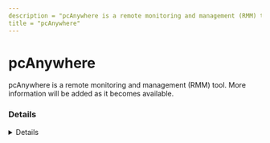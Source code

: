 ```yaml
---
description = "pcAnywhere is a remote monitoring and management (RMM) tool. More information will be added as it becomes available."
title = "pcAnywhere"
---
```




# pcAnywhere

pcAnywhere is a remote monitoring and management (RMM) tool. More information will be added as it becomes available.

### Details
<Details author={""}
         category={""}
         created={""}
         website={""}
         lastModified={"2-9-2024"}
         privileges={""}
         free={ false }
         verification={ false }
/>

#### Installation Paths
<Card code={ ["awhost32.exe", "awrem32.exe", "pcaquickconnect.exe", "winaw32.exe"] }/>





### Forensic Artifacts




#### Network Artifacts
<EuiSpacer size="xl"/>
<NetworkArtifactsTable data={ [{"Description": "Known remote domains", "Domains": ["user_managed"], "Ports": []}] }/>




### Detections
- Detects potential network activity of pcAnywhere RMM tool
  - [Sigma Rule](https://github.com/magicsword-io/LOLRMM/blob/main/detections/sigma/pcanywhere_network_sigma.yml)
- Detects potential processes activity of pcAnywhere RMM tool
  - [Sigma Rule](https://github.com/magicsword-io/LOLRMM/blob/main/detections/sigma/pcanywhere_processes_sigma.yml)

### References
- [https://en.wikipedia.org/wiki/PcAnywhere](https://en.wikipedia.org/wiki/PcAnywhere)

